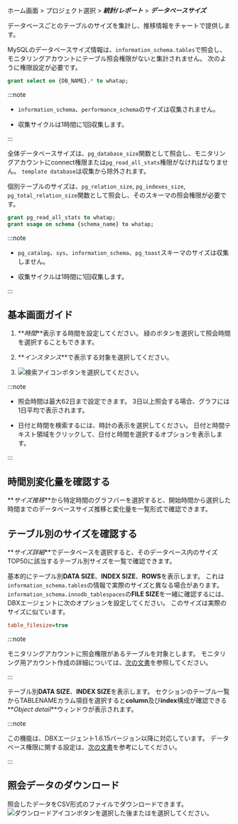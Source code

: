 ホーム画面 > プロジェクト選択 > **_統計/レポート_** > **_データベースサイズ_**

データベースごとのテーブルのサイズを集計し、推移情報をチャートで提供します。 

<InDoc product='mysql'>

MySQLのデータベースサイズ情報は、`information_schema.tables`で照会し、モニタリングアカウントにテーブル照会権限がないと集計されません。 次のように権限設定が必要です。

```sql
grant select on {DB_NAME}.* to whatap;
```

:::note

- `information_schema`、`performance_schema`のサイズは収集されません。 

- 収集サイクルは1時間に1回収集します。

:::

</InDoc>

<InDoc product='postgresql'>

全体データベースサイズは、`pg_database_size`関数として照会し、モニタリングアカウントにconnect権限または`pg_read_all_stats`権限がなければなりません。 `template database`は収集から除外されます。

個別テーブルのサイズは、`pg_relation_size`, `pg_indexes_size`, `pg_total_relation_size`関数として照会し、そのスキーマの照会権限が必要です。

```sql
grant pg_read_all_stats to whatap;
grant usage on schema {schema_name} to whatap;
```

:::note

- `pg_catalog`、`sys`、`information_schema`、`pg_toast`スキーマのサイズは収集しません。

- 収集サイクルは1時間に1回収集します。

:::

</InDoc>

## 基本画面ガイド

<ProdImg img='db-database-size.png' desc='データベースのサイズ'/>

1. **_時間_**表示する時間を設定してください。 緑のボタンを選択して照会時間を選択することもできます。

2. **_インスタンス_**で表示する対象を選択してください。

3. ![検索アイコン](/img/ico-btn-search.png)ボタンを選択してください。

:::note

- 照会時間は最大62日まで設定できます。 3日以上照会する場合、グラフには1日平均で表示されます。

- 日付と時間を検索するには、時計の表示を選択してください。 日付と時間テキスト領域をクリックして、日付と時間を選択するオプションを表示します。

:::

## 時間別変化量を確認する

**_サイズ推移_**から特定時間のグラフバーを選択すると、開始時間から選択した時間までのデータベースサイズ推移と変化量を一覧形式で確認できます。

<ProdImg img='db-database-size-select-db.png' desc='데이터베이스 사이즈'/>

## テーブル別のサイズを確認する

**_サイズ詳細_**でデータベースを選択すると、そのデータベース内のサイズTOP50に該当するテーブル別サイズを一覧で確認できます。

<ProdImg img='db-database-size-top50.png' desc='데이터베이스 사이즈'/>

<InDoc product='mysql'>

基本的にテーブル別**DATA SIZE**、**INDEX SIZE**、**ROWS**を表示します。 これは`information_schema.tables`の情報で実際のサイズと異なる場合があります。 `information_schema.innodb_tablespaces`の**FILE SIZE**を一緒に確認するには、DBXエージェントに次のオプションを設定してください。 このサイズは実際のサイズに似ています。

```ini title='whatap.conf'
table_filesize=true
```

:::note

モニタリングアカウントに照会権限があるテーブルを対象とします。 モニタリング用アカウント作成の詳細については、[次の文書](install-agent#uid)を参照してください。

:::

</InDoc>

<InDoc product='postgresql'>

テーブル別**DATA SIZE**、**INDEX SIZE**を表示します。 <Cmdname sid="TTL06572" className="uitext" />セクションのテーブル一覧から<span class="uitext">TABLENAME</span>カラム項目を選択すると**column**及び**index**構成が確認できる**_Object detail_**ウィンドウが表示されます。

<ImgLang img='db-database-size-objectdetail-postgresql.png' desc='Object detail' />

:::note

この機能は、DBXエージェント1.6.15バージョン以降に対応しています。 データベース権限に関する設定は、[次の文書](install-agent#uid)を参考にしてください。

:::

</InDoc>

## 照会データのダウンロード

照会したデータをCSV形式のファイルでダウンロードできます。 ![ダウンロードアイコン](/img/ic-csv-download-ms.svg)ボタンを選択した後<Cmdname sid="TTL06026" className="uitext" />または<Cmdname sid="TTL06572" className="uitext" />を選択してください。
